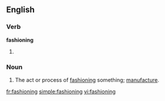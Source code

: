 ==English==

===Verb===
'''fashioning'''

# {{present participle of|fashion}}

===Noun===
{{en-noun}}

# The act or process of [[fashion]]ing something; [[manufacture]].

[[fr:fashioning]]
[[simple:fashioning]]
[[vi:fashioning]]